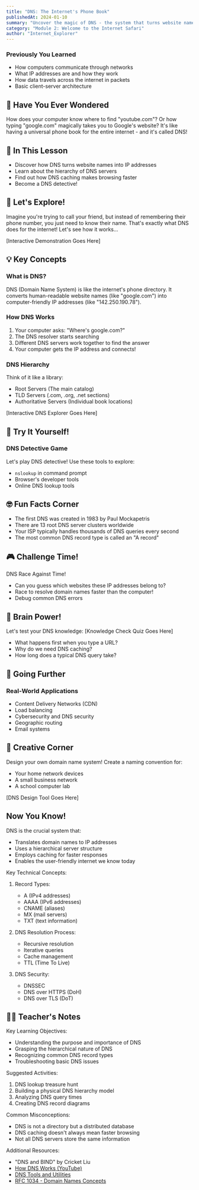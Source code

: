 ```yaml
---
title: "DNS: The Internet's Phone Book"
publishedAt: 2024-01-10
summary: "Uncover the magic of DNS - the system that turns website names into IP addresses. Explore the hierarchy of DNS servers, learn about caching, and become a DNS detective!"
category: "Module 2: Welcome to the Internet Safari"
author: "Internet_Explorer"
---
```


### Previously You Learned

- How computers communicate through networks
- What IP addresses are and how they work
- How data travels across the internet in packets
- Basic client-server architecture

## 🤔 Have You Ever Wondered

How does your computer know where to find "youtube.com"? Or how typing "google.com" magically takes you to Google's website? It's like having a universal phone book for the entire internet - and it's called DNS!

## 🎯 In This Lesson

- Discover how DNS turns website names into IP addresses
- Learn about the hierarchy of DNS servers
- Find out how DNS caching makes browsing faster
- Become a DNS detective!

## 🧪 Let's Explore!

Imagine you're trying to call your friend, but instead of remembering their phone number, you just need to know their name. That's exactly what DNS does for the internet! Let's see how it works...

[Interactive Demonstration Goes Here]

## 💡 Key Concepts

### What is DNS?

DNS (Domain Name System) is like the internet's phone directory. It converts human-readable website names (like "google.com") into computer-friendly IP addresses (like "142.250.190.78").

### How DNS Works

1. Your computer asks: "Where's google.com?"
2. The DNS resolver starts searching
3. Different DNS servers work together to find the answer
4. Your computer gets the IP address and connects!

### DNS Hierarchy

Think of it like a library:

- Root Servers (The main catalog)
- TLD Servers (.com, .org, .net sections)
- Authoritative Servers (Individual book locations)

[Interactive DNS Explorer Goes Here]

## 🏃 Try It Yourself!

### DNS Detective Game

Let's play DNS detective! Use these tools to explore:

- `nslookup` in command prompt
- Browser's developer tools
- Online DNS lookup tools

<DNSDetective />

## 🤓 Fun Facts Corner

- The first DNS was created in 1983 by Paul Mockapetris
- There are 13 root DNS server clusters worldwide
- Your ISP typically handles thousands of DNS queries every second
- The most common DNS record type is called an "A record"

## 🎮 Challenge Time!

DNS Race Against Time!

- Can you guess which websites these IP addresses belong to?
- Race to resolve domain names faster than the computer!
- Debug common DNS errors
  <DNSExplorer />

## 📝 Brain Power!

Let's test your DNS knowledge:
[Knowledge Check Quiz Goes Here]

- What happens first when you type a URL?
- Why do we need DNS caching?
- How long does a typical DNS query take?

## 🌈 Going Further

### Real-World Applications

- Content Delivery Networks (CDN)
- Load balancing
- Cybersecurity and DNS security
- Geographic routing
- Email systems

## 🎨 Creative Corner

Design your own domain name system! Create a naming convention for:

- Your home network devices
- A small business network
- A school computer lab

[DNS Design Tool Goes Here]

## Now You Know!

DNS is the crucial system that:

- Translates domain names to IP addresses
- Uses a hierarchical server structure
- Employs caching for faster responses
- Enables the user-friendly internet we know today

Key Technical Concepts:

1. Record Types:

   - A (IPv4 addresses)
   - AAAA (IPv6 addresses)
   - CNAME (aliases)
   - MX (mail servers)
   - TXT (text information)

2. DNS Resolution Process:

   - Recursive resolution
   - Iterative queries
   - Cache management
   - TTL (Time To Live)

3. DNS Security:
   - DNSSEC
   - DNS over HTTPS (DoH)
   - DNS over TLS (DoT)

## 👩‍🏫 Teacher's Notes

Key Learning Objectives:

- Understanding the purpose and importance of DNS
- Grasping the hierarchical nature of DNS
- Recognizing common DNS record types
- Troubleshooting basic DNS issues

Suggested Activities:

1. DNS lookup treasure hunt
2. Building a physical DNS hierarchy model
3. Analyzing DNS query times
4. Creating DNS record diagrams

Common Misconceptions:

- DNS is not a directory but a distributed database
- DNS caching doesn't always mean faster browsing
- Not all DNS servers store the same information

Additional Resources:

- "DNS and BIND" by Cricket Liu
- [How DNS Works (YouTube)](https://www.youtube.com/watch?v=72snZctFFtA)
- [DNS Tools and Utilities](https://www.dnsstuff.com/)
- [RFC 1034 - Domain Names Concepts](https://tools.ietf.org/html/rfc1034)
